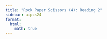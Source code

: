 ```yaml
---
title: "Rock Paper Scissors (4): Reading 2"
sidebar: aipcs24
format:
  html:
    math: true
---
```

